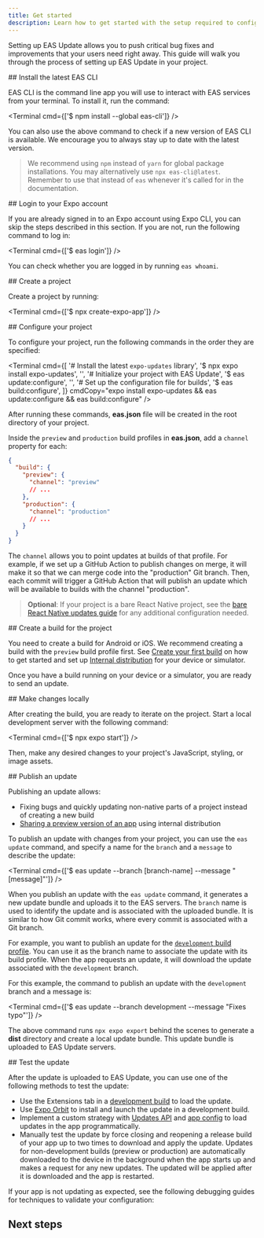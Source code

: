 ```yaml
---
title: Get started
description: Learn how to get started with the setup required to configure and use EAS Update in your project.
---
```




Setting up EAS Update allows you to push critical bug fixes and improvements that your users need right away. This guide will walk you through the process of setting up EAS Update in your project.

<Step label="1">
## Install the latest EAS CLI

EAS CLI is the command line app you will use to interact with EAS services from your terminal. To install it, run the command:

<Terminal cmd={['$ npm install --global eas-cli']} />

You can also use the above command to check if a new version of EAS CLI is available. We encourage you to always stay up to date with the latest version.

> We recommend using `npm` instead of `yarn` for global package installations. You may alternatively use `npx eas-cli@latest`. Remember to use that instead of `eas` whenever it's called for in the documentation.

</Step>

<Step label="2">
## Login to your Expo account

If you are already signed in to an Expo account using Expo CLI, you can skip the steps described in this section. If you are not, run the following command to log in:

<Terminal cmd={['$ eas login']} />

You can check whether you are logged in by running `eas whoami`.

</Step>

<Step label="3">
## Create a project

Create a project by running:

<Terminal cmd={['$ npx create-expo-app']} />
</Step>

<Step label="4">
## Configure your project

To configure your project, run the following commands in the order they are specified:

<Terminal
  cmd={[
    '# Install the latest `expo-updates` library',
    '$ npx expo install expo-updates',
    '',
    '# Initialize your project with EAS Update',
    '$ eas update:configure',
    '',
    '# Set up the configuration file for builds',
    '$ eas build:configure',
  ]}
  cmdCopy="expo install expo-updates && eas update:configure && eas build:configure"
/>

After running these commands, **eas.json** file will be created in the root directory of your project.

Inside the `preview` and `production` build profiles in **eas.json**, add a `channel` property for each:

```json eas.json
{
  "build": {
    "preview": {
      "channel": "preview"
      // ...
    },
    "production": {
      "channel": "production"
      // ...
    }
  }
}
```

The `channel` allows you to point updates at builds of that profile. For example, if we set up a GitHub Action to publish changes on merge, it will make it so that we can merge code into the "production" Git branch. Then, each commit will trigger a GitHub Action that will publish an update which will be available to builds with the channel "production".

> **Optional**: If your project is a bare React Native project, see the [bare React Native updates guide](/bare/installing-updates/) for any additional configuration needed.

</Step>

<Step label="5">
## Create a build for the project

You need to create a build for Android or iOS. We recommend creating a build with the `preview` build profile first. See [Create your first build](/build/setup/) on how to get started and set up [Internal distribution](/build/internal-distribution/#setting-up-internal-distribution) for your device or simulator.

Once you have a build running on your device or a simulator, you are ready to send an update.

</Step>

<Step label="6">
## Make changes locally

After creating the build, you are ready to iterate on the project. Start a local development server with the following command:

<Terminal cmd={['$ npx expo start']} />

Then, make any desired changes to your project's JavaScript, styling, or image assets.

</Step>

<Step label="7">
## Publish an update

Publishing an update allows:

- Fixing bugs and quickly updating non-native parts of a project instead of creating a new build
- [Sharing a preview version of an app](/review/overview/) using internal distribution

To publish an update with changes from your project, you can use the `eas update` command, and specify a name for the `branch` and a `message` to describe the update:

<Terminal cmd={['$ eas update --branch [branch-name] --message "[message]"']} />

<Collapsible summary="How does publishing an update work?">

When you publish an update with the `eas update` command, it generates a new update bundle and uploads it to the EAS servers. The `branch` name is used to identify the update and is associated with the uploaded bundle. It is similar to how Git commit works, where every commit is associated with a Git branch.

For example, you want to publish an update for the [`development` build profile](/build/eas-json/#build-profiles). You can use it as the branch name to associate the update with its build profile. When the app requests an update, it will download the update associated with the `development` branch.

For this example, the command to publish an update with the `development` branch and a message is:

<Terminal cmd={['$ eas update --branch development --message "Fixes typo"']} />

The above command runs `npx expo export` behind the scenes to generate a **dist** directory and create a local update bundle. This update bundle is uploaded to EAS Update servers.

<BoxLink
  title="In-depth guide on how EAS Update works"
  description="Dive deep and learn how EAS Update works."
  href="/eas-update/how-it-works/"
  Icon={LayersTwo02Icon}
/>

</Collapsible>

</Step>

<Step label="8">
## Test the update

After the update is uploaded to EAS Update, you can use one of the following methods to test the update:

- Use the Extensions tab in a [development build](/eas-update/expo-dev-client/) to load the update.
- Use [Expo Orbit](/review/with-orbit/) to install and launch the update in a development build.
- Implement a custom strategy with [Updates API](/versions/latest/sdk/updates/) and [app config](/versions/latest/config/app/#updates) to load updates in the app programmatically.
- Manually test the update by force closing and reopening a release build of your app up to two times to download and apply the update. Updates for non-development builds (preview or production) are automatically downloaded to the device in the background when the app starts up and makes a request for any new updates. The updated will be applied after it is downloaded and the app is restarted.

<Collapsible summary="Something not working?">
If your app is not updating as expected, see the following debugging guides for techniques to validate your configuration:
</Collapsible>
</Step>

## Next steps

<BoxLink
  title="Previewing updates"
  description="Learn how to iterate quickly by sharing updates for QA and testing."
  href="/eas-update/develop-faster/"
  Icon={LayersTwo02Icon}
/>

<BoxLink
  title="Deploying updates"
  description="Learn about different deployment patterns for your project when using EAS Update."
  href="/eas-update/deployment/"
  Icon={LayersTwo02Icon}
/>
